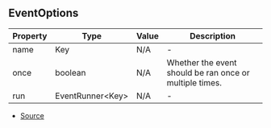 ## EventOptions

| Property | Type              | Value | Description                                             |
| -------- | ----------------- | ----- | ------------------------------------------------------- |
| name     | Key               | N/A   | -                                                       |
| once     | boolean           | N/A   | Whether the event should be ran once or multiple times. |
| run      | EventRunner\<Key> | N/A   | -                                                       |

- [Source](https://github.com/DuroCodes/spark/blob/d7098ec/packages/handler/src/types/event.ts#L7)
